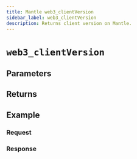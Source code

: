 ```yaml
---
title: Mantle web3_clientVersion
sidebar_label: web3_clientVersion
description: Returns client version on Mantle.
---
```




# `web3_clientVersion`

<Description />

## Parameters


<Params />

## Returns


<Returns />

## Example


<Example />

### Request


<Request />

### Response


<Response />
